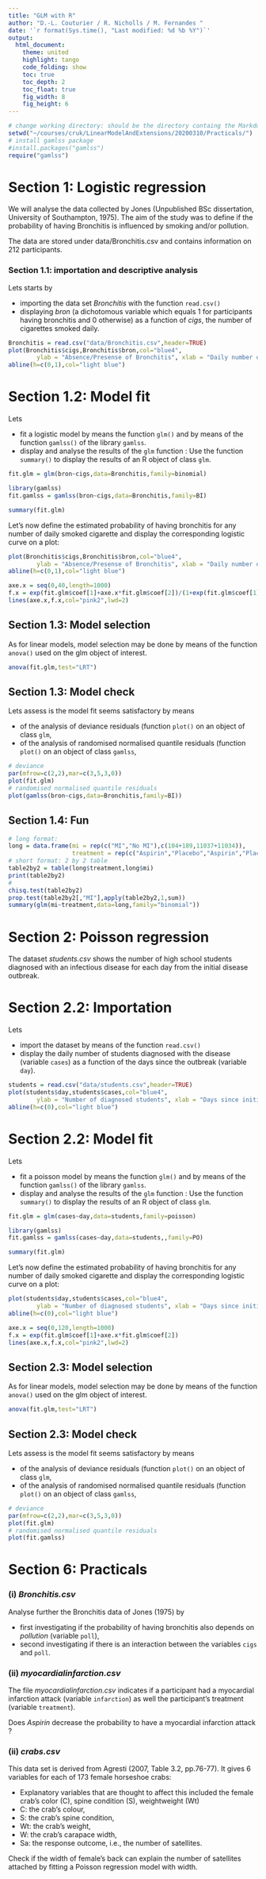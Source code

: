 ```yaml
---
title: "GLM with R" 
author: "D.-L. Couturier / R. Nicholls / M. Fernandes "
date: '`r format(Sys.time(), "Last modified: %d %b %Y")`'
output:
  html_document:
    theme: united 
    highlight: tango
    code_folding: show    
    toc: true           
    toc_depth: 2       
    toc_float: true     
    fig_width: 8
    fig_height: 6
---
```




<!--- rmarkdown::render("~/courses/cruk/LinearModelAndExtensions/20200310/Practicals/GLM.Rmd") --->

```r
# change working directory: should be the directory containg the Markdown files:
setwd("~/courses/cruk/LinearModelAndExtensions/20200310/Practicals/")
# install gamlss package
#install.packages("gamlss")
require("gamlss")
```

# Section 1: Logistic regression

We will analyse the data collected by Jones (Unpublished BSc dissertation, University of Southampton, 1975). The aim of the study was to define if the probability of having Bronchitis is influenced by smoking and/or pollution.

The data are stored under data/Bronchitis.csv and contains information on 212 participants.


### Section 1.1: importation and descriptive analysis

Lets starts by

* importing the data set *Bronchitis* with the function `read.csv()`  
* displaying _bron_ (a dichotomous variable which equals 1 for participants having bronchitis and 0 otherwise) as a function of _cigs_, the number of cigarettes smoked daily.


```r
Bronchitis = read.csv("data/Bronchitis.csv",header=TRUE)
plot(Bronchitis$cigs,Bronchitis$bron,col="blue4",
        ylab = "Absence/Presense of Bronchitis", xlab = "Daily number of cigarettes")
abline(h=c(0,1),col="light blue")
```

# Section 1.2: Model fit

Lets 

* fit a logistic model by means the function `glm()` and by means of the function `gamlss()` of the library `gamlss`.  
* display and analyse the results of the `glm` function : Use the function `summary()` to display the results of an R object of class `glm`.
```r
fit.glm = glm(bron~cigs,data=Bronchitis,family=binomial)

library(gamlss)
fit.gamlss = gamlss(bron~cigs,data=Bronchitis,family=BI)

summary(fit.glm)
```

Let's now define the estimated probability of having bronchitis for any number of daily smoked cigarette and display the corresponding logistic curve on a plot:

```r
plot(Bronchitis$cigs,Bronchitis$bron,col="blue4",
        ylab = "Absence/Presense of Bronchitis", xlab = "Daily number of cigarettes")
abline(h=c(0,1),col="light blue")

axe.x = seq(0,40,length=1000)
f.x = exp(fit.glm$coef[1]+axe.x*fit.glm$coef[2])/(1+exp(fit.glm$coef[1]+axe.x*fit.glm$coef[2]))
lines(axe.x,f.x,col="pink2",lwd=2)
```

## Section 1.3: Model selection

As for linear models, model selection may be done by means of the function `anova()` used on the glm object of interest. 

```r
anova(fit.glm,test="LRT")
```

## Section 1.3: Model check

Lets assess is the model fit seems satisfactory by means 

* of the analysis of deviance residuals (function `plot()` on an object of class `glm`,
* of the analysis of randomised normalised quantile residuals (function `plot()` on an object of class `gamlss`,


```r
# deviance
par(mfrow=c(2,2),mar=c(3,5,3,0))
plot(fit.glm)
# randomised normalised quantile residuals
plot(gamlss(bron~cigs,data=Bronchitis,family=BI))
```

## Section 1.4: Fun

```r
# long format:
long = data.frame(mi = rep(c("MI","No MI"),c(104+189,11037+11034)),
                  treatment = rep(c("Aspirin","Placebo","Aspirin","Placebo"),c(104,189,11037,11034)))
# short format: 2 by 2 table
table2by2 = table(long$treatment,long$mi)
print(table2by2)
#
chisq.test(table2by2)
prop.test(table2by2[,"MI"],apply(table2by2,1,sum))
summary(glm(mi~treatment,data=long,family="binomial"))
```






# Section 2: Poisson regression

The dataset *students.csv* shows the number of high school students diagnosed with an infectious disease for each day from the initial disease outbreak. 

# Section 2.2: Importation

Lets 

* import the dataset by means of the function `read.csv()`
* display the daily number of students diagnosed with the disease (variable `cases`) as a function of the days since the outbreak (variable `day`). 

```r
students = read.csv("data/students.csv",header=TRUE)
plot(students$day,students$cases,col="blue4",
        ylab = "Number of diagnosed students", xlab = "Days since initial outbreak")
abline(h=c(0),col="light blue")
```

# Section 2.2: Model fit

Lets 

* fit a poisson model by means the function `glm()` and by means of the function `gamlss()` of the library `gamlss`.  
* display and analyse the results of the `glm` function : Use the function `summary()` to display the results of an R object of class `glm`.

```r
fit.glm = glm(cases~day,data=students,family=poisson)

library(gamlss)
fit.gamlss = gamlss(cases~day,data=students,,family=PO)

summary(fit.glm)
```

Let's now define the estimated probability of having bronchitis for any number of daily smoked cigarette and display the corresponding logistic curve on a plot:

```r
plot(students$day,students$cases,col="blue4",
        ylab = "Number of diagnosed students", xlab = "Days since initial outbreak")
abline(h=c(0),col="light blue")

axe.x = seq(0,120,length=1000)
f.x = exp(fit.glm$coef[1]+axe.x*fit.glm$coef[2])
lines(axe.x,f.x,col="pink2",lwd=2)
```

## Section 2.3: Model selection

As for linear models, model selection may be done by means of the function `anova()` used on the glm object of interest. 

```r
anova(fit.glm,test="LRT")
```

## Section 2.3: Model check

Lets assess is the model fit seems satisfactory by means 

* of the analysis of deviance residuals (function `plot()` on an object of class `glm`,
* of the analysis of randomised normalised quantile residuals (function `plot()` on an object of class `gamlss`,


```r
# deviance
par(mfrow=c(2,2),mar=c(3,5,3,0))
plot(fit.glm)
# randomised normalised quantile residuals
plot(fit.gamlss)
```



# Section 6: Practicals


### (i) *Bronchitis.csv*
Analyse further the Bronchitis data of Jones (1975) by 

* first investigating if the probability of having bronchitis also depends on _pollution_ (variable `poll`),
* second investigating if there is an interaction between the variables `cigs` and `poll`.


### (ii) *myocardialinfarction.csv*

The file *myocardialinfarction.csv* indicates if a participant had a myocardial infarction attack (variable `infarction`) as well the participant's treatment (variable `treatment`).  

Does _Aspirin_ decrease the probability to have a myocardial infarction attack ?


### (ii) *crabs.csv*

This data set is derived from Agresti (2007, Table 3.2, pp.76-77). It gives 6 variables for each of 173 female horseshoe crabs:

* Explanatory variables that are thought to affect this included the female crab’s color (C), spine condition (S), weightweight (Wt)
* C: the crab's colour,
* S: the crab's spine condition, 
* Wt: the crab's weight,
* W: the crab's carapace width, 
* Sa: the response outcome, i.e., the number of satellites. 

Check if the width of female's back can explain the number of satellites attached by fitting a Poisson regression model with width.

      
        